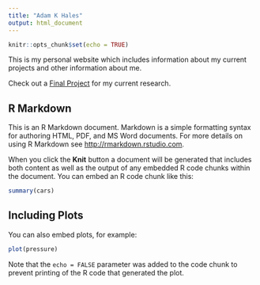 ```yaml
---
title: "Adam K Hales"
output: html_document
---
```


```r
knitr::opts_chunk$set(echo = TRUE)
```

This is my personal website which includes information about my current projects and other information about me. 

Check out a [Final Project](http://halesadam.github.io/Final_Project) for my current research. 


## R Markdown

This is an R Markdown document. Markdown is a simple formatting syntax for authoring HTML, PDF, and MS Word documents. For more details on using R Markdown see <http://rmarkdown.rstudio.com>.

When you click the **Knit** button a document will be generated that includes both content as well as the output of any embedded R code chunks within the document. You can embed an R code chunk like this:

```r
summary(cars)
```

## Including Plots

You can also embed plots, for example:

```r
plot(pressure)
```

Note that the `echo = FALSE` parameter was added to the code chunk to prevent printing of the R code that generated the plot.

